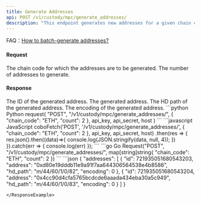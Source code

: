 ```yaml
---
title: Generate Addresses
api: POST /v1/custody/mpc/generate_addresses/
description: "This endpoint generates new addresses for a given chain code and returns a list of the generated addresses. The number of addresses to generate is specified in the 'count' parameter of the POST request. The maximum number of addresses that can be generated in one request is 200. The endpoint also checks if the organization has permission to add addresses and if the number of addresses being added exceeds the minutely limit. The response contains a list of the generated addresses along with their IDs, HD paths, and encodings."
---
```

<Tip> FAQ：[How to batch-generate addresses?](/get-started/faq/waas#how-to-batch-generate-addresses)</Tip>

#### Request

<ParamField body="chain_code" type="String" required>The chain code for which the addresses are to be generated.</ParamField>
<ParamField body="count" type="Int" required>The number of addresses to generate.</ParamField>

#### Response
<ResponseField name="addresses" type="object[ ]">
    <Expandable title="object">
        <ResponseField name="id" type="String" >The ID of the generated address.</ResponseField>
        <ResponseField name="address" type="String" >The generated address.</ResponseField>
        <ResponseField name="hd_path" type="String" >The HD path of the generated address.</ResponseField>
        <ResponseField name="encoding" type="Int" >The encoding of the generated address.</ResponseField>
    </Expandable>
</ResponseField>

<RequestExample>
```python Python
request(
    "POST",
    "/v1/custody/mpc/generate_addresses/",
    {
        "chain_code": "ETH",
        "count": 2
    },
    api_key, api_secret, host
)
```
```javascript JavaScript
coboFetch('POST', '/v1/custody/mpc/generate_addresses/', {
    "chain_code": "ETH",
    "count": 2
}, api_key, api_secret, host)
    .then(res => {
        res.json().then((data)=>{
            console.log(JSON.stringify(data, null, 4));
        })
    }).catch(err => {
        console.log(err)
    });
```
```go Go
Request("POST", "/v1/custody/mpc/generate_addresses/", map[string]string{
    "chain_code": "ETH",
    "count": 2
})
```
</RequestExample>

<ResponseExample>
```json
{
  "addresses": [
    {
      "id": 721935051680543203,
      "address": "0xd80e19dddb11e9a91f7aa644306564538e4b8586",
      "hd_path": "m/44/60/1/0/82",
      "encoding": 0
    },
    {
      "id": 721935051680543204,
      "address": "0x4cc90d4cfa5765bcdcde6aaada434eba30a5c949",
      "hd_path": "m/44/60/1/0/83",
      "encoding": 0
    }
  ]
}

```
</ResponseExample>

